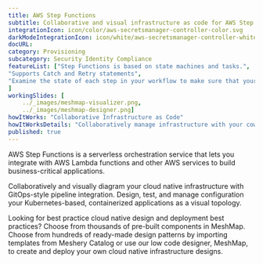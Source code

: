 ```yaml
---
title: AWS Step Functions  
subtitle: Collaborative and visual infrastructure as code for AWS Step Functions
integrationIcon: icon/color/aws-secretsmanager-controller-color.svg
darkModeIntegrationIcon: icon/white/aws-secretsmanager-controller-white.svg
docURL: 
category: Provisioning
subcategory: Security Identity Compliance
featureList: ["Step Functions is based on state machines and tasks.",
"Supports Catch and Retry statements",
"Examine the state of each step in your workflow to make sure that your application runs in order and as expected"
]
workingSlides: [
    ../_images/meshmap-visualizer.png,
    ../_images/meshmap-designer.png]
howItWorks: "Collaborative Infrastructure as Code"
howItWorksDetails: "Collaboratively manage infrastructure with your coworkers synchronously sharing the same designs."
published: true
---
```

<p>
    AWS Step Functions is a serverless orchestration service that lets you integrate with AWS Lambda functions and other AWS services to build business-critical applications. 
</p>
<p>
    Collaboratively and visually diagram your cloud native infrastructure with GitOps-style pipeline integration. Design, test, and manage configuration your Kubernetes-based, containerized applications as a visual topology.
</p>
<p>
    Looking for best practice cloud native design and deployment best practices? Choose from thousands of pre-built components in MeshMap. Choose from hundreds of ready-made design patterns by importing templates from Meshery Catalog or use our low code designer, MeshMap, to create and deploy your own cloud native infrastructure designs.
</p>